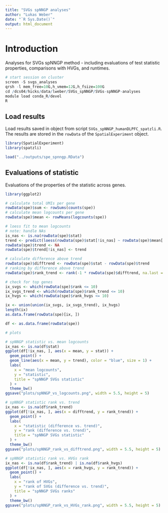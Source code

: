 ```yaml
---
title: "SVGs spNNGP analyses"
author: "Lukas Weber"
date: "`R Sys.Date()`"
output: html_document
---
```


# Introduction

Analyses for SVGs spNNGP method - including evaluations of test statistic properties, comparisons with HVGs, and runtimes.

```r
# start session on cluster
screen -S svgs_analyses
qrsh -l mem_free=10G,h_vmem=12G,h_fsize=100G
cd /dcs04/hicks/data/lweber/SVGs_spNNGP/SVGs-spNNGP-analyses
module load conda_R/devel
R
```


## Load results

Load results saved in object from script `SVGs_spNNGP_humanDLPFC_spatzli.R`. The results are stored in the `rowData` of the `SpatialExperiment` object.

```r
library(SpatialExperiment)
library(spatzli)

load("../outputs/spe_spnngp.RData")
```


## Evaluations of statistic

Evaluations of the properties of the statistic across genes.

```r
library(ggplot2)
```

```r
# calculate total UMIs per gene
rowData(spe)$sum <- rowSums(counts(spe))
# calculate mean logcounts per gene
rowData(spe)$mean <- rowMeans(logcounts(spe))

# loess fit to mean logcounts
# note: handle NAs
is_nas <- is.na(rowData(spe)$stat)
trend <- predict(loess(rowData(spe)$stat[!is_nas] ~ rowData(spe)$mean[!is_nas]))
rowData(spe)$trend <- NA
rowData(spe)$trend[!is_nas] <- trend

# calculate difference above trend
rowData(spe)$difftrend <- rowData(spe)$stat - rowData(spe)$trend
# ranking by difference above trend
rowData(spe)$rank_trend <- rank(-1 * rowData(spe)$difftrend, na.last = "keep")

# check for top genes
ix_svgs <- which(rowData(spe)$rank <= 10)
ix_svgs_trend <- which(rowData(spe)$rank_trend <= 10)
ix_hvgs <- which(rowData(spe)$rank_hvgs <= 10)

ix <- union(union(ix_svgs, ix_svgs_trend), ix_hvgs)
length(ix)
as.data.frame(rowData(spe)[ix, ])
```

```r
df <- as.data.frame(rowData(spe))

# plots

# spNNGP statistic vs. mean logcounts
ix_nas <- is.na(df$stat)
ggplot(df[!ix_nas, ], aes(x = mean, y = stat)) + 
  geom_point() + 
  geom_line(aes(x = mean, y = trend), color = "blue", size = 1) + 
  labs(
    x = "mean logcounts", 
    y = "statistic", 
    title = "spNNGP SVGs statistic"
  ) + 
  theme_bw()
ggsave("plots/spNNGP_vs_logcounts.png", width = 5.5, height = 5)

# spNNGP statistic rank vs. trend
ix_nas <- is.na(df$rank_trend)
ggplot(df[!ix_nas, ], aes(x = difftrend, y = rank_trend)) + 
  geom_point() + 
  labs(
    x = "statistic (difference vs. trend)", 
    y = "rank (difference vs. trend)", 
    title = "spNNGP SVGs statistic"
  ) + 
  theme_bw()
ggsave("plots/spNNGP_rank_vs_difftrend.png", width = 5.5, height = 5)

# spNNGP statistic rank vs. HVGs rank
ix_nas <- is.na(df$rank_trend) | is.na(df$rank_hvgs)
ggplot(df[!ix_nas, ], aes(x = rank_hvgs, y = rank_trend)) + 
  geom_point() + 
  labs(
    x = "rank of HVGs", 
    y = "rank of SVGs (difference vs. trend)", 
    title = "spNNGP SVGs ranks"
  ) + 
  theme_bw()
ggsave("plots/spNNGP_rank_vs_HVGs_rank.png", width = 5.5, height = 5)
```


